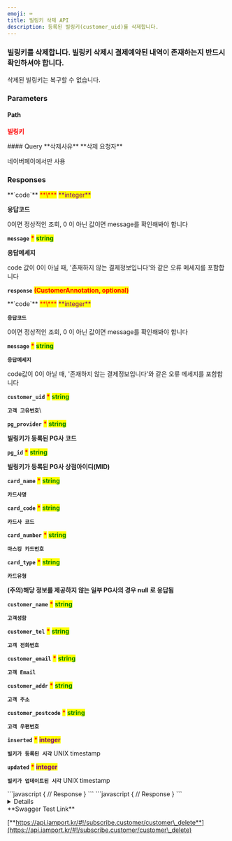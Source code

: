 ```yaml
---
emoji: ⌨
title: 빌링키 삭제 API
description: 등록된 빌링키(customer_uid)를 삭제합니다.
---
```





### 빌링키를 삭제합니다. 빌링키 삭제시 결제예약된 내역이 존재하는지 반드시 확인하셔야 합니다.

<Swagger method="delete" path="/subscribe/customers/{customer_uid}" baseUrl="https://api.iamport.kr" summary=" 구매자의 빌링키 정보 삭제">
<SwaggerDescription>
삭제된 빌링키는 복구할 수 없습니다.

</SwaggerDescription>

### Parameters

#### Path

<SwaggerParameter name="customer_uid" type="String" required="true">
<mark style="color:red;">

**빌링키**

</mark>

</SwaggerParameter>
#### Query

<SwaggerParameter name="reason" type="String">
**삭제사유**

</SwaggerParameter>
<SwaggerParameter name="extra[requester]" type="String">
**삭제 요청자**

네이버페이에서만 사용

</SwaggerParameter>


### Responses

<SwaggerResponse status="200: OK" description="성공">
<Tabs>
<Tab title="CustomerResponse">
**`code`** <mark style="color:red;">**\***</mark> <mark style="color:purple;">**integer**</mark>

**응답코드**

0이면 정상적인 조회, 0 이 아닌 값이면 message를 확인해봐야 합니다



**`message`** <mark style="color:red;">**\***</mark> <mark style="color:green;">**string**</mark>

**응답메세지**

code 값이 0이 아닐 때, '존재하지 않는 결제정보입니다'와 같은 오류 메세지를 포함합니다



**`response`** <mark style="color:red;">**(CustomerAnnotation, optional)**</mark>

</Tab>
</Tabs>

<Tabs>
<Tab title="CustomerAnnotation">
**`code`** <mark style="color:red;">**\***</mark> <mark style="color:purple;">**integer**</mark>

**`응답코드`**

0이면 정상적인 조회, 0 이 아닌 값이면 message를 확인해봐야 합니다



**`message`** <mark style="color:red;">**\***</mark> <mark style="color:green;">**string**</mark>

**`응답메세지`**

code값이 0이 아닐 때, '존재하지 않는 결제정보입니다'와 같은 오류 메세지를 포함합니다



**`customer_uid`** <mark style="color:red;">**\***</mark> <mark style="color:green;">**string**</mark>

**`고객 고유번호`**\

**`pg_provider`** <mark style="color:red;">**\***</mark> <mark style="color:green;">**string**</mark>

**빌링키가 등록된 PG사 코드**


**`pg_id`** <mark style="color:red;">**\***</mark> <mark style="color:green;">**string**</mark>

**빌링키가 등록된 PG사 상점아이디(MID)**


**`card_name`** <mark style="color:red;">**\***</mark> <mark style="color:green;">**string**</mark>

**`카드사명`**


**`card_code`** <mark style="color:red;">**\***</mark> <mark style="color:green;">**string**</mark>

**`카드사 코드`**



**`card_number`** <mark style="color:red;">**\***</mark> <mark style="color:green;">**string**</mark>

**`마스킹 카드번호`**


**`card_type`** <mark style="color:red;">**\***</mark> <mark style="color:green;">**string**</mark>

**`카드유형`**

**(주의)해당 정보를 제공하지 않는 일부 PG사의 경우 null 로 응답됨**


**`customer_name`** <mark style="color:red;">**\***</mark> <mark style="color:green;">**string**</mark>

**`고객성함`**


**`customer_tel`** <mark style="color:red;">**\***</mark> <mark style="color:green;">**string**</mark>

**`고객 전화번호`**


**`customer_email`** <mark style="color:red;">**\***</mark> <mark style="color:green;">**string**</mark>

**`고객 Email`**


**`customer_addr`** <mark style="color:red;">**\***</mark> <mark style="color:green;">**string**</mark>

**`고객 주소`**



**`customer_postcode`** <mark style="color:red;">**\***</mark> <mark style="color:green;">**string**</mark>

**`고객 우편번호`**



**`inserted`** <mark style="color:red;">**\***</mark> <mark style="color:purple;">**integer**</mark>

**`빌키가 등록된 시각`** UNIX timestamp



**`updated`** <mark style="color:red;">**\***</mark> <mark style="color:purple;">**integer**</mark>

**`빌키가 업데이트된 시각`** UNIX timestamp

</Tab>
</Tabs>

</SwaggerResponse>

<SwaggerResponse status="401: Unauthorized" description="인증 Token이 전달되지 않았거나 유효하지 않은 경우">
```javascript
{
    // Response
}
```

</SwaggerResponse>

<SwaggerResponse status="404: Not Found" description="유효하지 않은 customer_uid">
```javascript
{
    // Response
}
```

</SwaggerResponse>

</Swagger>

<Details>
<p slot="summary">Response Model Schema</p>

```json
{
  "code": 0,
  "message": "string",
  "response": {
    "customer_uid": "string",
    "pg_provider": "string",
    "pg_id": "string",
    "card_name": "string",
    "card_code": "string",
    "card_number": "string",
    "card_type": "null",
    "customer_name": "string",
    "customer_tel": "string",
    "customer_email": "string",
    "customer_addr": "string",
    "customer_postcode": "string",
    "inserted": 0,
    "updated": 0
  }
}
```

</Details>

<Hint style="success">
**Swagger Test Link**

[**https://api.iamport.kr/#!/subscribe.customer/customer\_delete**](https://api.iamport.kr/#!/subscribe.customer/customer\_delete)
</Hint>
